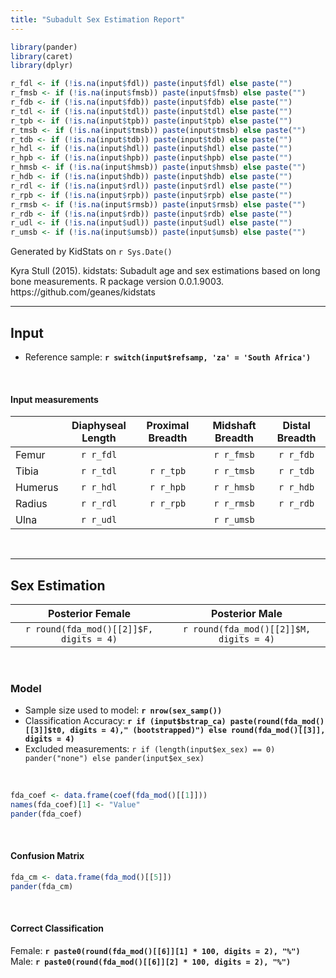 ```yaml
---
title: "Subadult Sex Estimation Report"
---
```


```r
library(pander)
library(caret)
library(dplyr)
```

```r
r_fdl <- if (!is.na(input$fdl)) paste(input$fdl) else paste("")
r_fmsb <- if (!is.na(input$fmsb)) paste(input$fmsb) else paste("")
r_fdb <- if (!is.na(input$fdb)) paste(input$fdb) else paste("")
r_tdl <- if (!is.na(input$tdl)) paste(input$tdl) else paste("")
r_tpb <- if (!is.na(input$tpb)) paste(input$tpb) else paste("")
r_tmsb <- if (!is.na(input$tmsb)) paste(input$tmsb) else paste("")
r_tdb <- if (!is.na(input$tdb)) paste(input$tdb) else paste("")
r_hdl <- if (!is.na(input$hdl)) paste(input$hdl) else paste("")
r_hpb <- if (!is.na(input$hpb)) paste(input$hpb) else paste("")
r_hmsb <- if (!is.na(input$hmsb)) paste(input$hmsb) else paste("")
r_hdb <- if (!is.na(input$hdb)) paste(input$hdb) else paste("")
r_rdl <- if (!is.na(input$rdl)) paste(input$rdl) else paste("")
r_rpb <- if (!is.na(input$rpb)) paste(input$rpb) else paste("")
r_rmsb <- if (!is.na(input$rmsb)) paste(input$rmsb) else paste("")
r_rdb <- if (!is.na(input$rdb)) paste(input$rdb) else paste("")
r_udl <- if (!is.na(input$udl)) paste(input$udl) else paste("")
r_umsb <- if (!is.na(input$umsb)) paste(input$umsb) else paste("")
```

Generated by KidStats on `r Sys.Date()`

Kyra Stull (2015). kidstats: Subadult age and sex estimations based on long bone measurements. R package version 0.0.1.9003. https://github.com/geanes/kidstats

----

## Input

- Reference sample: **`r switch(input$refsamp, 'za' = 'South Africa')`**

<br>

#### Input measurements

|           | Diaphyseal Length | Proximal Breadth | Midshaft Breadth | Distal Breadth |
| :-------- | :---------------: | :--------------: | :--------------: | :------------: |
|   Femur   |     `r r_fdl`     |                  |    `r r_fmsb`    |    `r r_fdb`   |
|   Tibia   |     `r r_tdl`     |    `r r_tpb`     |    `r r_tmsb`    |    `r r_tdb`   |
|   Humerus |     `r r_hdl`     |    `r r_hpb`     |    `r r_hmsb`    |    `r r_hdb`   |
|   Radius  |     `r r_rdl`     |    `r r_rpb`     |    `r r_rmsb`    |    `r r_rdb`   |
|   Ulna    |     `r r_udl`     |                  |    `r r_umsb`    |                |

<br>

----

## Sex Estimation

|            Posterior Female             |              Posterior Male             |
| :-------------------------------------: | :-------------------------------------: |
| `r round(fda_mod()[[2]]$F, digits = 4)` | `r round(fda_mod()[[2]]$M, digits = 4)` |

<br>

### Model

- Sample size used to model: **`r nrow(sex_samp())`**
- Classification Accuracy: **`r if (input$bstrap_ca) paste(round(fda_mod()[[3]]$t0, digits = 4)," (bootstrapped)") else round(fda_mod()[[3]], digits = 4)`**
- Excluded measurements: `r if (length(input$ex_sex) == 0) pander("none") else pander(input$ex_sex)`

<br>

```r
fda_coef <- data.frame(coef(fda_mod()[[1]]))
names(fda_coef)[1] <- "Value"
pander(fda_coef)
```

<br>

#### Confusion Matrix

```r
fda_cm <- data.frame(fda_mod()[[5]])
pander(fda_cm)
```

<br>

#### Correct Classification

Female: **`r paste0(round(fda_mod()[[6]][1] * 100, digits = 2), "%")`** <br>
Male: **`r paste0(round(fda_mod()[[6]][2] * 100, digits = 2), "%")`**

